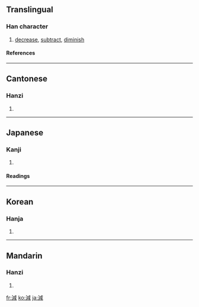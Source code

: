{{see|减}}

==Translingual==
===Han character===
{{Han char|rn=85|rad=水|as=09|sn=12|four=3315<sub>0</sub>|canj=水戈竹口 (EIHR)}}
# [[decrease]], [[subtract]], [[diminish]]
====References====
{{Han ref|kx=0633.420|dkj=17759|dj=1040.020|hdz=31671.070|uh=6E1B|ud=28187|bh=B4EE|bd=46318}}

----
==Cantonese==
===Hanzi===
{{yue-hanzi|jyut=|y=gaam2}}
# {{defn|Cantonese}}

----
==Japanese==
===Kanji===
{{ja-kanji|grade=|rs=水09}}
# {{defn|Japanese}} 
====Readings====
{{ja-readings|on=[[げん]] (gen), [[かん]] (kan)|kun=[[へる]] (heru), [[へらす]] (herasu)}}

----
==Korean==
===Hanja===
{{ko-hanja|hangeul=감|eumhun=|rv=gam|mr=kam|y=kam}}
# {{defn|Korean}}

----
==Mandarin==
===Hanzi===
{{cmn-hanzi|sim=减|pin=[[jiǎn]] (jian3)|wg=chien<sup>3</sup>}}
# {{defn|Mandarin}}

[[fr:減]]
[[ko:減]]
[[ja:減]]